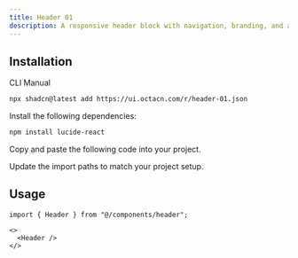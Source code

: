 ```yaml
---
title: Header 01
description: A responsive header block with navigation, branding, and action buttons. Built with Tailwind CSS and fully customizable.
---
```


<BlockDisplay name="header-01" />

## Installation

<CodeTabs>

<TabsList>
  <TabsTrigger value="cli">CLI</TabsTrigger>
  <TabsTrigger value="manual">Manual</TabsTrigger>
</TabsList>

<TabsContent value="cli">

```bash
npx shadcn@latest add https://ui.octacn.com/r/header-01.json
```

</TabsContent>

<TabsContent value="manual">

<Steps>

<Step>Install the following dependencies:</Step>

```bash
npm install lucide-react
```

<Step>Copy and paste the following code into your project.</Step>

<ComponentSource name="utils" title="lib/utils.ts" />
<ComponentSource name="button" title="components/ui/button.tsx" />
<ComponentSource name="sheet" title="components/ui/sheet.tsx" />
<ComponentSource name="header-01" title="components/header.tsx" />

<Step>Update the import paths to match your project setup.</Step>

</Steps>

</TabsContent>

</CodeTabs>

## Usage

```tsx showLineNumbers
import { Header } from "@/components/header";
```

```tsx showLineNumbers
<>
  <Header />
</>
```

